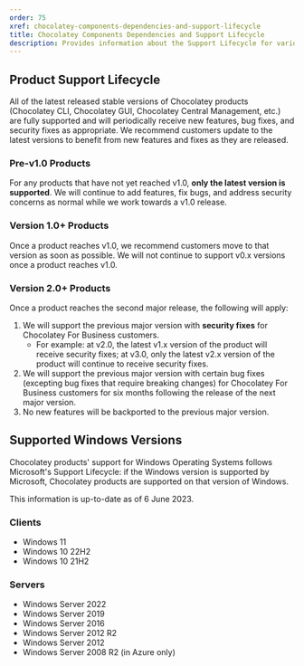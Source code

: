 ```yaml
---
order: 75
xref: chocolatey-components-dependencies-and-support-lifecycle
title: Chocolatey Components Dependencies and Support Lifecycle
description: Provides information about the Support Lifecycle for various Chocolatey Components, as well as the dependencies between them.
---
```


## Product Support Lifecycle

All of the latest released stable versions of Chocolatey products (Chocolatey CLI, Chocolatey GUI, Chocolatey Central Management, etc.) are fully supported and will periodically receive new features, bug fixes, and security fixes as appropriate.
We recommend customers update to the latest versions to benefit from new features and fixes as they are released.

### Pre-v1.0 Products

For any products that have not yet reached v1.0, **only the latest version is supported**.
We will continue to add features, fix bugs, and address security concerns as normal while we work towards a v1.0 release.

### Version 1.0+ Products

Once a product reaches v1.0, we recommend customers move to that version as soon as possible.
We will not continue to support v0.x versions once a product reaches v1.0.

### Version 2.0+ Products

Once a product reaches the second major release, the following will apply:

1. We will support the previous major version with **security fixes** for Chocolatey For Business customers.
   - For example: at v2.0, the latest v1.x version of the product will receive security fixes; at v3.0, only the latest v2.x version of the product will continue to receive security fixes.
1. We will support the previous major version with certain bug fixes (excepting bug fixes that require breaking changes) for Chocolatey For Business customers for six months following the release of the next major version.
1. No new features will be backported to the previous major version.

## Supported Windows Versions

Chocolatey products' support for Windows Operating Systems follows Microsoft's Support Lifecycle: if the Windows version is supported by Microsoft, Chocolatey products are supported on that version of Windows.

This information is up-to-date as of 6 June 2023.

### Clients

- Windows 11
- Windows 10 22H2
- Windows 10 21H2

### Servers

- Windows Server 2022
- Windows Server 2019
- Windows Server 2016
- Windows Server 2012 R2
- Windows Server 2012
- Windows Server 2008 R2 (in Azure only)

<MaintenanceAndSupport />

<ChocolateyComponentDependencies />
